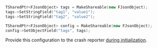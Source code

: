 ```cpp
TSharedPtr<FJsonObject> tags = MakeShareable(new FJsonObject);
tags->SetStringField("tag1", "value1");
tags->SetStringField("tag2", "value2");

TSharedPtr<FJsonObject> config = MakeShareable(new FJsonObject);
config->SetObjectField("tags", tags);
```

Provide this configuration to the crash reporter [during initialization](/platforms/native/guides/ue4/advanced-config/).
